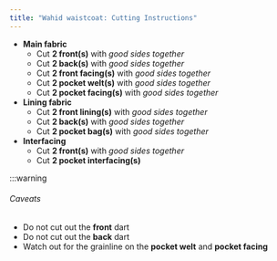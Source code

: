 ```yaml
---
title: "Wahid waistcoat: Cutting Instructions"
---
```


- **Main fabric**
  - Cut **2 front(s)** with _good sides together_
  - Cut **2 back(s)** with _good sides together_
  - Cut **2 front facing(s)** with _good sides together_
  - Cut **2 pocket welt(s)** with _good sides together_
  - Cut **2 pocket facing(s)** with _good sides together_
- **Lining fabric**
  - Cut **2 front lining(s)** with _good sides together_
  - Cut **2 back(s)** with _good sides together_
  - Cut **2 pocket bag(s)** with _good sides together_
- **Interfacing**
  - Cut **2 front(s)** with _good sides together_
  - Cut **2 pocket interfacing(s)**

:::warning


###### Caveats

- Do not cut out the **front** dart
- Do not cut out the **back** dart
- Watch out for the grainline on the **pocket welt** and **pocket facing**

</Warning>
